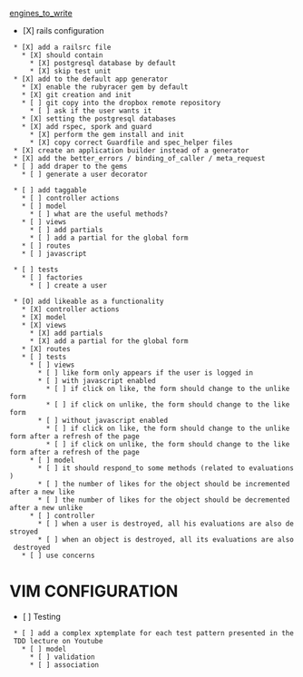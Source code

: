 [[engines_to_write]]

* [X] rails configuration
  * [X] add a railsrc file
    * [X] should contain
      * [X] postgresql database by default
      * [X] skip test unit
  * [X] add to the default app generator
    * [X] enable the rubyracer gem by default
    * [X] git creation and init
    * [ ] git copy into the dropbox remote repository
      * [ ] ask if the user wants it
    * [X] setting the postgresql databases
    * [X] add rspec, spork and guard
      * [X] perform the gem install and init
      * [X] copy correct Guardfile and spec_helper files
  * [X] create an application builder instead of a generator
  * [X] add the better_errors / binding_of_caller / meta_request
  * [ ] add draper to the gems
    * [ ] generate a user decorator

  * [ ] add taggable
    * [ ] controller actions
    * [ ] model
      * [ ] what are the useful methods?
    * [ ] views
      * [ ] add partials
      * [ ] add a partial for the global form
    * [ ] routes
    * [ ] javascript

  * [ ] tests
    * [ ] factories
      * [ ] create a user

  * [O] add likeable as a functionality
    * [X] controller actions
    * [X] model
    * [X] views
      * [X] add partials
      * [X] add a partial for the global form
    * [X] routes
    * [ ] tests
      * [ ] views
        * [ ] like form only appears if the user is logged in
        * [ ] with javascript enabled
          * [ ] if click on like, the form should change to the unlike form
          * [ ] if click on unlike, the form should change to the like form
        * [ ] without javascript enabled
          * [ ] if click on like, the form should change to the unlike form after a refresh of the page
          * [ ] if click on unlike, the form should change to the like form after a refresh of the page
      * [ ] model
        * [ ] it should respond_to some methods (related to evaluations)
        * [ ] the number of likes for the object should be incremented after a new like
        * [ ] the number of likes for the object should be decremented after a new unlike
      * [ ] controller
        * [ ] when a user is destroyed, all his evaluations are also destroyed
        * [ ] when an object is destroyed, all its evaluations are also destroyed
    * [ ] use concerns

= VIM CONFIGURATION =
* [ ] Testing
  * [ ] add a complex xptemplate for each test pattern presented in the TDD lecture on Youtube
    * [ ] model
      * [ ] validation
      * [ ] association

